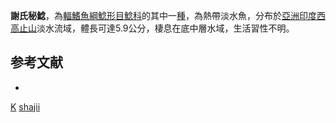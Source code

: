 {{Speciesbox 
| taxon = Kryptoglanis shajii
| status = NE
| status_system = IUCN3.1
| authority = [[Vincent|Vincent]] & [[Thomas|Thomas]], 2011
}}
'''謝氏秘鯰'''，為[[輻鰭魚綱|輻鰭魚綱]][[鯰形目|鯰形目]][[鯰科|鯰科]]的其中一[[種|種]]，為熱帶淡水魚，分布於[[亞洲|亞洲]][[印度|印度]][[西高止山|西高止山]]淡水流域，體長可達5.9公分，棲息在底中層水域，生活習性不明。

==参考文献==
*{{FishBase_species|genus=Kryptoglanis|species=shajii|year=2015|month=7}}

{{Taxonbar}}

[[Category:2011年描述的鱼类|K]]
[[Category:秘鯰屬|shajii]]